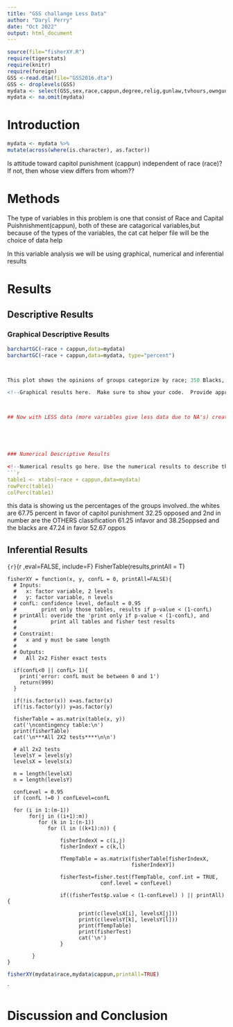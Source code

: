 ```yaml
---
title: "GSS challange Less Data"
author: "Daryl Perry"
date: "Oct 2022"
output: html_document
---
```










```r
source(file="fisherXY.R")
require(tigerstats)
require(knitr)
require(foreign)
GSS <-read.dta(file="GSS2016.dta")
GSS <- droplevels(GSS)
mydata <- select(GSS,sex,race,cappun,degree,relig,gunlaw,tvhours,owngun,age,wordsum)
mydata <- na.omit(mydata)
```

# Introduction
```r
mydata <- mydata %>%
mutate(across(where(is.character), as.factor))
```
<!--In this section you explain what you are trying to show.  Where did the data come from?  What is the research or other question you are trying to answer?.  If you skimp in this section expect to be marked down in your grade. Paint a picture of the project a couple of paragraphs is expected!-->

Is attitude toward capitol punishment (cappun) independent of race (race)?
If not, then whose view differs from whom??

# Methods

The type of variables in this problem is one that consist of Race and Capital Puishnishment(cappun), both of these are catagorical variables,but because of the types of the variables, the cat cat helper file will be the choice of data help 
<!--Decide on your methods:  use "variable analysis" or other appropriate descriptors.  Make sure to choose at least one graphical method and at least one numerical method. Discuss what data manipulations may be needed for example subsetting or other binning procedures and what sort of graphical displays and inferential tools will be used!-->

In this  variable analysis we will be using graphical, numerical and inferential results 

# Results

<!--Divide this section into two sub-sections:  One for your descriptive  results and one for your inferential results.!-->

## Descriptive Results

### Graphical Descriptive Results

```r
barchartGC(~race + cappun,data=mydata)
barchartGC(~race + cappun,data=mydata, type="percent")



This plot shows the opinions of groups categorize by race; 350 Blacks, Whites and Others. There are twice as many whites (1450) that oppose capital punishment,as compared to the Others as well as Blacks, that showed somewhere around 1/3 to 1/5 as  many who are opposed.

<!--Graphical results here.  Make sure to show your code.  Provide appropriate labels for axes, giving units if possible, and provide a good title for the graph, too.  Use the graphical results to describe the patterns if any that exist in the data as focused toward the research question. Bottom line is to explain the features of the graph that are relevant to conforming or departing to what is expected by your null hypothesis !-->



## Now with LESS data (more variables give less data due to NA's) create the approate graphic displays to answer the question.





### Numerical Descriptive Results

<!--Numerical results go here. Use the numerical results to describe the patterns if any that exist in the data as focused toward the research question!-->
```r
table1 <- xtabs(~race + cappun,data=mydata)
rowPerc(table1)
colPerc(table1)
```

this data is showing us the percentages of the groups involved..the whites are 67.75 percent in favor of capitol punishment 32.25 opposed and 2nd in number are the OTHERS classification 61.25 infavor and 38.25oppsed and the blacks are 47.24 in favor 52.67 oppos 



## Inferential Results
```{r}```{r ,eval=FALSE, include=F}
FisherTable(results,printAll = T)
```
fisherXY = function(x, y, confL = 0, printAll=FALSE){
  # Inputs: 
  #   x: factor variable, 2 levels
  #   y: factor variable, n levels
  # confL: confidence level, default = 0.95
  #        print only those tables, results if p-value < (1-confL)
  # printAll: overide the 'print only if p-value < (1-confL), and
  #           print all tables and fisher test results
  #
  # Constraint:
  #   x and y must be same length
  #
  # Outputs:
  #   All 2x2 Fisher exact tests
  
  if(confL<0 || confL> 1){
    print('error: confL must be between 0 and 1')
    return(999)
  }
  
  if(!is.factor(x)) x=as.factor(x)
  if(!is.factor(y)) y=as.factor(y)
  
  fisherTable = as.matrix(table(x, y))
  cat('\ncontingency table:\n')
  print(fisherTable)
  cat('\n***All 2X2 tests****\n\n')

  # all 2x2 tests
  levelsY = levels(y)
  levelsX = levels(x)
  
  m = length(levelsX)
  n = length(levelsY)
  
  confLevel = 0.95
  if (confL !=0 ) confLevel=confL
  
  for (i in 1:(m-1))
       for(j in ((i+1):m))
          for (k in 1:(n-1))
             for (l in ((k+1):n)) {
                
                 fisherIndexX = c(i,j)
                 fisherIndexY = c(k,l)
                 
                 fTempTable = as.matrix(fisherTable[fisherIndexX,
                                        fisherIndexY])
                 
                 fisherTest=fisher.test(fTempTable, conf.int = TRUE, 
                              conf.level = confLevel)
                 
                 if((fisherTest$p.value < (1-confLevel) ) || printAll){
                   
                       print(c(levelsX[i], levelsX[j]))
                       print(c(levelsY[k], levelsY[l]))
                       print(fTempTable)
                       print(fisherTest)
                       cat('\n')
                 }
                 
        }
}

```
```r
fisherXY(mydata$race,mydata$cappun,printAll=TRUE)
```
<!--State hypothesis clearly.  Make sure your discussion of the inferential test covers all the aspects that the test output produces, such as test statistic, p-value etc.  Make a decision about the null hypothesis, explain the assumptions on which the selected test/procedure was based, and why the chosen procedure satisfys the assumptions and is appropriate to answer the research question!-->

`



# Discussion and Conclusion

<!--Discussion and conclusion here.  If you found a relationship be sure to consider whether the relationship occurs because one of the variavbles causes the other, or whether they perhasps are related for some other reason.  Watch the chapter 6 videos from the GeorgeTown videos collection.!-->
